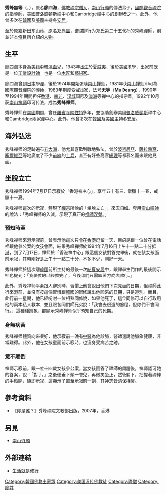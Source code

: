 {{TotallyDisputed |time=2009-11-12T07:27:19+00:00 }} 
'''秀峰無等'''（'''{{le|Su Bong Mu Deung|Subong}}'''，{{bd|1943年|1月7日|1994年|7月17日}}），原名'''廖四海'''，[[佛教|佛教]][[禪宗|禪宗]][[僧人|僧人]]，[[崇山行願|崇山行願]]的傳法弟子，[[國際觀音禪院|國際觀音禪院]]的指導師，[[美國|美國]][[普洛威頓斯|普洛威頓斯]]禪中心和Cambridge禪中心的創辦者之一。此外，他曾多次在[[韓國|韓國]]及[[美國|美國]]主持冬[[結夏安居|安居]]。

至於原籍新田东山岭，原名[[郑尚显|郑尚显]]，谱谍排行为郑氏第二十五代孙的秀峰禪師，則並非本[[條目|條目]]所介紹的[[人物|人物]]。

==生平==
廖四海本身為[[美國|美]][[國籍|籍]][[中國|中]][[韓國|韓]][[混血兒|混血兒]]，1943年[[出生|出生]]於[[夏威夷|夏威夷]]，後於[[美國|美國]]求學，出家前既是一位[[工業|工業]][[設計師|設計師]]，也是一位[[木匠|木匠]]和[[藝術家|藝術家]]。

廖四海曾到[[日本|日本]]學[[禪|禪]]，後於1974年開始追隨[[崇山禅师|崇山禅师]]，1981年获[[崇山禅师|崇山禅师]]印可為[[國際觀音禪院|國際觀音禪院]]的導師，1983年剃度受戒[[出家|出家]]，法号'''无等'''（'''Mu Deung'''），1990年至1994年期間担任[[香港|香港]]、[[南非|南非]]、[[汉城|汉城]]国际及[[澳洲|澳洲]]等禅中心的指导师。1992年10月获[[崇山禅师|崇山禅师]]印可传法，成為'''秀峰禅师'''。

秀峰禅师在[[美國|美國]]期間，曾任[[羅省|羅省]][[寺院|寺院]][[住持|住持]]多年，並協助創辦美國[[普洛威頓斯|普洛威頓斯]]禪中心和Cambridge兩家禪中心。此外，他曾多次在[[韓國|韓國]]及[[美國|美國]]主持冬[[結夏安居|安居]]。

==海外弘法==
秀峰禅师的足跡遍布[[五大洲|五大洲]]，他尤其喜歡到戰地弘法，曾於[[波斯尼亞|波斯尼亞]]、[[薩拉熱窩|薩拉熱窩]]、[[塞爾維亞|塞爾維亞]]等地廣度了不少[[前線|前線]]的[[士兵|士兵]]，甚至有好些高官[[總理|總理]]等都慕名而來跟他見面。

==坐脫立亡==
秀峰禅师1994年7月17日示寂於「香港禅中心」，享年五十有三，僧臘十一春，戒臘十一夏。

秀峰禅师這次的示寂，體現了[[禪宗|禪宗]]所說的「坐脫立亡」，來去自如。套用[[崇山禪師|崇山禪師]]的說法：「秀峰禅师的入滅，示現了真正的[[祖師|祖師]][[涅槃|涅槃]]。」

===預知時至===
秀峰禅师來[[香港|港]]示寂前，曾表示他這次只會在[[香港|香港]]逗留一天，目的是跟一位曾在電話裡跟他參公案的女孩會面，結果秀峰禅师於1994年7月16日上午十一點二十分抵[[香港|港]]，到了7月17日，禅师於「香港禅中心」跟這個女孩對答完畢後，就在該女孩面前示寂，其時剛好是上午十一點二十分，不多不少，剛好一天。

秀峰禅师於這次離[[韓|韓國]]前所主持的最後一次[[結夏安居|結夏安居]]中，跟禪學生們作的最後開示裡也提到：「我要教的已經教完了，今後你們只需跟著方向去修行。」

此外，秀峰禅师平素跟人辭別時，習慣上他會說出他們下次見面的日期，但禪師此行來[[香港|港]]前，並沒有按這個習慣跟[[韓國|韓國]]的同修說出他回來的[[日期|日期]]，只是道別。而且，此行前一星期，他已經吩咐一位相熟同修說，如果他死了，這位同修可以自行取用他的兩本私人教本，並且跟各同們師兄弟說：「我會去很遠的旅程，但你們不會同行。」這種種跡象，都顯示秀峰禅师似乎預知自己的死期。

===身無病苦===
秀峰禅师體質向來很好，他示寂前一晚有[[中醫|中醫]]為他診脈，醫師還說他脈象健康，非常難得。此外，他在女孩童面前示寂時，也沒身受病苦之跡。

===意不顛倒===
禅师示寂前，跟一位十四歲女孩參公案，當女孩回答了禪師的問題後，禅师認可她的答案，說：「對了。」之後便垂下頭一會兒，再微笑坐正，然後躺下，把握著禪棒的手鬆開，隨即示寂，這顯示了直至示寂前一刻，其神志皆清保持醒。

==參考資料==
*《你是誰？》秀峰禪院文教部出版，2007年，香港

==另見==
*[[崇山行願|崇山行願]]

==外部連結==
*[http://big5.xuefo.net/show1.asp?id=10510 生活就是修行]{{Dead link|date=2020年4月 |bot=InternetArchiveBot |fix-attempted=yes }}

{{Authority control}}
[[Category:韓國佛教出家眾|Category:韓國佛教出家眾]]
[[Category:美国汉传佛教徒|Category:美国汉传佛教徒]]
[[Category:禪僧|Category:禪僧]]
[[Category:廖姓|Category:廖姓]]